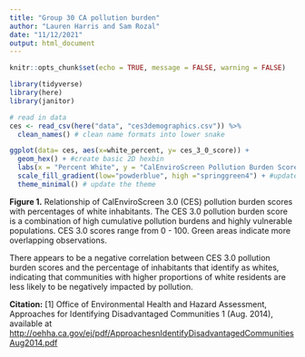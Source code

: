 ```yaml
---
title: "Group 30 CA pollution burden"
author: "Lauren Harris and Sam Rozal"
date: "11/12/2021"
output: html_document
---
```


```r
knitr::opts_chunk$set(echo = TRUE, message = FALSE, warning = FALSE)

library(tidyverse)
library(here)
library(janitor)
```

```r
# read in data 
ces <- read_csv(here("data", "ces3demographics.csv")) %>% 
  clean_names() # clean name formats into lower snake
```

```r
ggplot(data= ces, aes(x=white_percent, y= ces_3_0_score)) + 
  geom_hex() + #create basic 2D hexbin
  labs(x = "Percent White", y = "CalEnviroScreen Pollution Burden Score", fill = "Observations") + # add text labels
  scale_fill_gradient(low="powderblue", high ="springgreen4") + #update fill color gradient 
  theme_minimal() # update the theme
```

**Figure 1.** Relationship of CalEnviroScreen 3.0 (CES) pollution burden scores with percentages of white inhabitants. The CES 3.0 pollution burden score is a combination of high cumulative pollution burdens and highly vulnerable populations. CES 3.0 scores range from 0 - 100. Green areas indicate more overlapping observations.

There appears to be a negative correlation between CES 3.0 pollution burden scores and the percentage of inhabitants that identify as whites, indicating that communities with higher proportions of white residents are less likely to be negatively impacted by pollution.

**Citation:** [1] Office of Environmental Health and Hazard Assessment, Approaches for Identifying Disadvantaged Communities 1 (Aug. 2014), available at
[http://oehha.ca.gov/ej/pdf/ApproachesnIdentifyDisadvantagedCommunitiesAug2014.pdf](http://oehha.ca.gov/ej/pdf/ApproachesnIdentifyDisadvantagedCommunitiesAug2014.pdf)